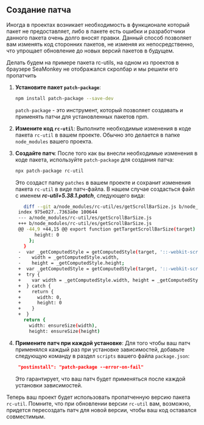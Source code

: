 
## Создание патча

Иногда в проектах возникает необходимость в функционале который пакет не предоставляет, либо в пакете есть ошибки 
и разработчики данного пакета очень долго вносят правки. 
Данный способ позволяет вам изменять код сторонних пакетов, не изменяя их непосредственно, что упрощает обновление до новых версий пакетов в будущем.

Делать будем на примере пакета rc-utils, на одном из проектов в браузере SeaMonkey не отображался
скролбар и мы решили его пропатчить

1. **Установите пакет `patch-package`**:
   ```bash
   npm install patch-package --save-dev
   ```
   `patch-package` - это инструмент, который позволяет создавать и применять патчи для установленных пакетов npm.

2. **Измените код `rc-util`**:
   Выполните необходимые изменения в коде пакета `rc-util` в вашем проекте. Обычно это делается в папке `node_modules` вашего проекта.

3. **Создайте патч**:
   После того как вы внесли необходимые изменения в коде пакета, используйте `patch-package` для создания патча:
   ```bash
   npx patch-package rc-util
   ```
   Это создаст папку `patches` в вашем проекте и сохранит изменения пакета `rc-util` в виде патч-файла.
  В нашем случае создасться файл с именем ***rc-util+5.38.1.patch***, следующего вида:
   ```bash
      diff --git a/node_modules/rc-util/es/getScrollBarSize.js b/node_modules/rc-util/es/getScrollBarSize.js
    index 975e027..7363a0e 100644
    --- a/node_modules/rc-util/es/getScrollBarSize.js
    +++ b/node_modules/rc-util/es/getScrollBarSize.js
    @@ -44,9 +44,15 @@ export function getTargetScrollBarSize(target) {
          height: 0
        };
      }
    -  var _getComputedStyle = getComputedStyle(target, '::-webkit-scrollbar'),
    -    width = _getComputedStyle.width,
    -    height = _getComputedStyle.height;
    +  var _getComputedStyle = getComputedStyle(target, '::-webkit-scrollbar');
    +  try {
    +    var width = _getComputedStyle.width, height = _getComputedStyle.height;
    +  } catch {
    +    return {
    +      width: 0,
    +      height: 0
    +    }
    +  }
      return {
        width: ensureSize(width),
        height: ensureSize(height)
   ```

4. **Примените патч при каждой установке**:
   Для того чтобы ваш патч применялся каждый раз при установке зависимостей, добавьте следующую команду в раздел `scripts` вашего файла `package.json`:
   ```json
    "postinstall": "patch-package --error-on-fail"
   ```
   Это гарантирует, что ваш патч будет применяться после каждой установки зависимостей.

Теперь ваш проект будет использовать пропатченную версию пакета `rc-util`. Помните, что при обновлении версии `rc-util` вам, возможно, придется пересоздать патч для новой версии, чтобы ваш код оставался совместимым.
